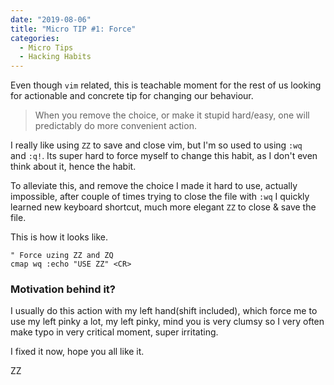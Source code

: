 ---
date: "2019-08-06"
title: "Micro TIP #1: Force"
categories:
  - Micro Tips
  - Hacking Habits
---


Even though `vim` related, this is teachable moment for the rest of us looking 
for actionable and concrete tip for changing our behaviour.                                                    

> When you remove the choice, or make it stupid hard/easy, one will predictably do more convenient action. 


I really like using `ZZ` to save and close vim, but I'm so used to using `:wq`
and `:q!`. Its super hard to force myself to change this habit, as I don't even think about it, hence the habit. 

To alleviate this, and remove the choice I made it hard to use, actually
impossible, after couple of times trying to close the file with `:wq` I quickly
learned new keyboard shortcut, much more elegant `ZZ` to close & save the file.

This is how it looks like. 

```vim
" Force uzing ZZ and ZQ
cmap wq :echo "USE ZZ" <CR>
```

### Motivation behind it?

I usually do this action with my left hand(shift included), which force me to  
use my left pinky a lot, my left pinky, mind you is very clumsy so I very often
make typo in very critical moment, super irritating.

I fixed it now, hope you all like it.

ZZ
